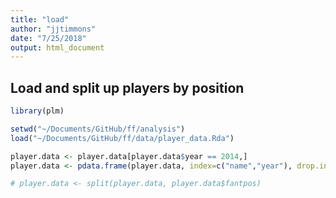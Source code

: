 ```yaml
---
title: "load"
author: "jjtimmons"
date: "7/25/2018"
output: html_document
---
```


## Load and split up players by position

```r
library(plm)

setwd("~/Documents/GitHub/ff/analysis")
load("~/Documents/GitHub/ff/data/player_data.Rda")

player.data <- player.data[player.data$year == 2014,]
player.data <- pdata.frame(player.data, index=c("name","year"), drop.index=FALSE, row.names=TRUE)

# player.data <- split(player.data, player.data$fantpos)

```
